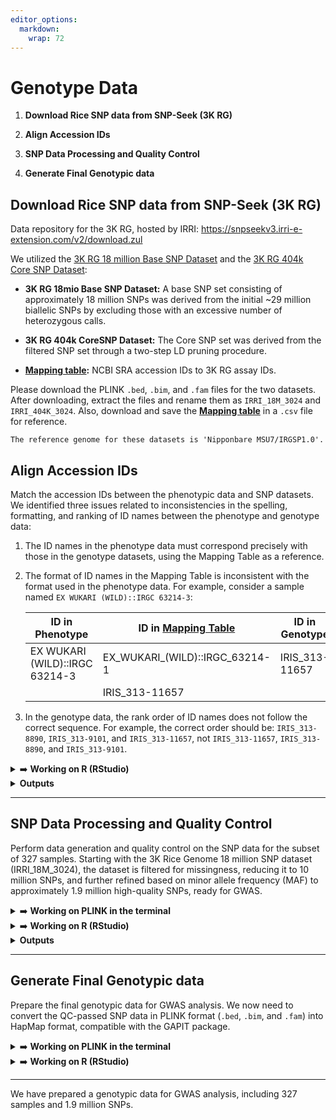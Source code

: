 ```yaml
---
editor_options: 
  markdown: 
    wrap: 72
---
```


# Genotype Data {#sec-genotype-data}

1.  **Download Rice SNP data from SNP-Seek (3K RG)**

2.  **Align Accession IDs**

3.  **SNP Data Processing and Quality Control**

4.  **Generate Final Genotypic data**

## **Download Rice SNP data from SNP-Seek (3K RG)**

Data repository for the 3K RG, hosted by IRRI:
[https://snpseekv3.irri-e-extension.com/v2/download.zul](https://snpseekv3.irri-e-extension.com/v2/_download.zul){.uri}

We utilized the [3K RG 18 million Base SNP Dataset]{.underline} and the
[3K RG 404k Core SNP Dataset]{.underline}:

-   **3K RG 18mio Base SNP Dataset:** A base SNP set consisting of
    approximately 18 million SNPs was derived from the initial \~29
    million biallelic SNPs by excluding those with an excessive number
    of heterozygous calls.

-   **3K RG 404k CoreSNP Dataset:** The Core SNP set was derived from
    the filtered SNP set through a two-step LD pruning procedure.

-   [**Mapping
    table**](https://3kricegenome.s3.us-east-1.amazonaws.com/kaust_irri_3k_16refs/3K_list_sra_ids.txt)**:**
    NCBI SRA accession IDs to 3K RG assay IDs.

Please download the PLINK `.bed`, `.bim`, and `.fam` files for the two
datasets. After downloading, extract the files and rename them as
`IRRI_18M_3024` and `IRRI_404K_3024`. Also, download and save the
[**Mapping
table**](https://3kricegenome.s3.us-east-1.amazonaws.com/kaust_irri_3k_16refs/3K_list_sra_ids.txt)
in a `.csv` file for reference.

```block
The reference genome for these datasets is 'Nipponbare MSU7/IRGSP1.0'.
```

## **Align Accession IDs**

Match the accession IDs between the phenotypic data and SNP datasets. We
identified three issues related to inconsistencies in the spelling,
formatting, and ranking of ID names between the phenotype and genotype
data:

1.  The ID names in the phenotype data must correspond precisely with
    those in the genotype datasets, using the Mapping Table as a
    reference.

2.  The format of ID names in the Mapping Table is inconsistent with the
    format used in the phenotype data. For example, consider a sample
    named `EX WUKARI (WILD)::IRGC 63214-3`:

    | ID in Phenotype | ID in [Mapping Table](https://3kricegenome.s3.us-east-1.amazonaws.com/kaust_irri_3k_16refs/3K_list_sra_ids.txt) | ID in Genotype |
    |------------------------|------------------------|------------------------|
    | EX WUKARI (WILD)::IRGC 63214-3 | EX_WUKARI\_(WILD)::IRGC_63214-1 | IRIS_313-11657 |
    |  | IRIS_313-11657 |  |

3.  In the genotype data, the rank order of ID names does not follow the
    correct sequence. For example, the correct order should be:
    `IRIS_313-8890`, `IRIS_313-9101`, and `IRIS_313-11657`, not
    `IRIS_313-11657`, `IRIS_313-8890`, and `IRIS_313-9101`.

<details>

<summary>➡️ **Working on R (RStudio)**</summary>

**Input: Pheno_327_unranked.csv**\
Annotated phenotypic data with aligned and matched ID names.

``` r
##### R CODES #####

# Set the working directory
setwd("...your file path...")

# Load the phenotypic data from IRRI
Pheno_327_unranked = read.csv("Pheno_327_unranked.csv") 

which(Pheno_327_unranked$DNA_ID == "IRIS_313-7620") # 253
which(Pheno_327_unranked$DNA_ID == "IRIS_313-9989") # 327
which(Pheno_327_unranked$DNA_ID == "IRIS_313-10020") # 5
which(Pheno_327_unranked$DNA_ID == "IRIS_313-15902") # 252

# Rearrange the data frame to exclude specific entries
Pheno_327_ranked = Pheno_327_unranked[c(1:4, 253:327, 5:252), ]

# Save the sorted and rearranged data frame to a CSV file
write.csv(Pheno_327_ranked, "Pheno_327_ranked.csv", row.names = F)

# Export a text file with the IDs for further analysis
write.table(cbind(Pheno_327_ranked$DNA_ID, Pheno_327_ranked$DNA_ID), "Pheno_327_ID.txt", row.names = F, col.names = F, quote = F)
```

</details>

<details>

<summary>**Outputs**</summary>

-   **Pheno_327_ranked.csv**\
    Phenotypic data that has been sorted and reorganized.

-   **Pheno_327_ID.txt**\
    A text file containing the list of IDs.

</details>

------------------------------------------------------------------------

## SNP Data Processing and Quality Control

Perform data generation and quality control on the SNP data for the
subset of 327 samples. Starting with the 3K Rice Genome 18 million SNP
dataset (IRRI_18M_3024), the dataset is filtered for missingness,
reducing it to 10 million SNPs, and further refined based on minor
allele frequency (MAF) to approximately 1.9 million high-quality SNPs,
ready for GWAS.

<details>

<summary>➡️ **Working on PLINK in the terminal**</summary>

``` r
##### PLINK COMMANDS #####  

# Change your path into the directory of the '3K RG 18mio Base SNP Dataset (IRRI_18M_3024)' 
cd ...your file path...  

# Subset dataset to include 327 individuals with phenotype and genotype 
./plink --bfile IRRI_18M_3024 --keep Pheno_327_ID.txt --make-bed --noweb --allow-no-sex --out IRRI_18M_327
# --keep: Retain 327 samples with Phenotype and Genotype  

./plink --bfile IRRI_18M_327 --missing 
# --missing: Calculate SNP missing rates 
# Changes the outcome's filenames into IRRI_18M_327.lmiss and IRRI_18M_327.imiss.  
# Create a new data after removing SNPs with high missing rates 

./plink --bfile IRRI_18M_327 --exclude remove_SNP_list_miss_IRRI_18M_327.txt --make-bed --noweb --allow-no-sex --out IRRI_10M_327 
# -> 10617659 variants and 327 people pass filters and QC 
./plink --bfile IRRI_10M_327 --missing 
# Changes the outcome's filenames into IRRI_10M_327.lmiss and IRRI_10M_327.imiss. 
./plink --bfile IRRI_10M_327 --freq  
# Create a new data after removing SNPs with low MAF 

./plink --bfile IRRI_10M_327 --exclude remove_SNP_list_maf_IRRI_10M_327.txt --make-bed --noweb --allow-no-sex --out IRRI_1.9M_327
# -> 1972824 variants and 327 people pass filters and QC 
./plink --bfile IRRI_1.9M_327 --missing 
./plink --bfile IRRI_1.9M_327 --freq ./plink --bfile IRRI_1.9M_327 --het 
# Changes the outcome's filenames into IRRI_1.9M_327.lmiss, IRRI_1.9M_327.imiss, IRRI_1.9M_327.frq and IRRI_1.9M_327.het.
```

</details>

<details>

<summary>➡️ **Working on R (RStudio)**</summary>

``` r
##### R CODES #####

# Set the working directory
setwd("...your file path...")

# Remove SNPs with a high missing rate (retain SNPs with missing rate ≤ 0.05)
library(data.table)
SNP_miss = fread("IRRI_18M_327.lmiss")
hist(SNP_miss$F_MISS, main = "Histogram of SNP missing rate of IRRI_18M_327", xlab = "SNP missing rate") # Visualize SNP missing rate
summary(SNP_miss$F_MISS)

# Calculate and visualize sample missing rates
Sample_miss = fread("IRRI_18M_327.imiss")
hist(Sample_miss$F_MISS, main = "Histogram of sample missing rate of IRRI_18M_327", xlab = "Sample missing rate") # Visualize sample missing rate
summary(Sample_miss$F_MISS)

# Identify and remove SNPs with high missing rates
loc = which(SNP_miss$F_MISS >= 0.05)
remove_SNP_list = SNP_miss[loc, 2]
dim(SNP_miss)[1]-dim(remove_SNP_list)[1] # SNPs passing filters
write.table(remove_SNP_list, "remove_SNP_list_miss_IRRI_18M_327.txt", row.names = F, col.names = F, quote = F)

# Calculate SNP missing rates for the filtered data
SNP_miss = fread("IRRI_10M_327.lmiss")
hist(SNP_miss$F_MISS, main = "Histogram of SNP missing rate of IRRI_10M_327", xlab = "SNP missing rate") # Visualize SNP missing rate
summary(SNP_miss$F_MISS)

# Calculate and visualize sample missing rates for the filtered data
Sample_miss = fread("IRRI_10M_327.imiss")
hist(Sample_miss$F_MISS, main = "Histogram of sample missing rate of IRRI_10M_327", xlab = "Sample missing rate") # Visualize sample missing rate
summary(Sample_miss$F_MISS)

# Remove SNPs with minor allele frequency (MAF) < 0.05
frq_data = fread("IRRI_10M_327.frq") # Load frequency data
hist(frq_data$MAF, main = "Histogram of MAF of IRRI_10M_327", xlab = "Minor allele frequency") # Visualize MAF
summary(frq_data$MAF)

# Identify and remove SNPs with low MAF
loc = which(frq_data$MAF < 0.05)
remove_SNP_list = frq_data[loc, 2]
dim(frq_data)[1]-dim(remove_SNP_list)[1] # SNPs passing filters
write.table(remove_SNP_list, "remove_SNP_list_maf_IRRI_10M_327.txt", row.names = F, col.names = F, quote = F)

# Check data quality metrics: missing rate, MAF, inbreeding F, and HWE
# Calculate and visualize SNP missing rates for the final data
SNP_miss = fread("IRRI_1.9M_327.lmiss")
hist(SNP_miss$F_MISS, main = "Histogram of SNP missing rate of IRRI_1.9M_327", xlab = "SNP missing rate")
summary(SNP_miss$F_MISS)

# Calculate and visualize sample missing rates for the final data
Sample_miss = fread("IRRI_1.9M_327.imiss")
hist(Sample_miss$F_MISS, main = "Histogram of sample missing rate of IRRI_1.9M_327", xlab = "Sample missing rate")
summary(Sample_miss$F_MISS)

# Calculate and visualize MAF for the final data
frq_data = fread("IRRI_1.9M_327.frq")
hist(frq_data$MAF, main = "Histogram of MAF of IRRI_1.9M_327", xlab = "Minor allele frequency")
summary(frq_data$MAF)

# Calculate and visualize inbreeding coefficient (F) for the final data
het_data = fread("IRRI_1.9M_327.het")
hist(het_data$F, main = "Histogram of F coefficient of IRRI_1.9M_327", xlab = "Inbreeding F coefficient")
summary(het_data$F)
```

</details>

<details>

<summary>**Outputs**</summary>

1.  Histogram of SNP missing rate of IRRI_1.9M_327

    ![](images/clipboard-453989293.png){width="400"}

2.  Histogram of sample missing rate of IRRI_1.9M_327

    ![](images/clipboard-4042699045.png){width="400"}

3.  Histogram of MAF of IRRI_1.9M_327

    ![](images/clipboard-4172286415.png){width="400"}

4.  Histogram of F coefficient of IRRI_1.9M_327

    ![](images/clipboard-2646985012.png){width="400"}

</details>

------------------------------------------------------------------------

## **Generate Final Genotypic data**

Prepare the final genotypic data for GWAS analysis. We now need to
convert the QC-passed SNP data in PLINK format (`.bed`, `.bim`, and
`.fam`) into HapMap format, compatible with the GAPIT package.

<details>

<summary>➡️ **Working on PLINK in the terminal**</summary>

``` r
##### PLINK COMMANDS #####

# Change your path into the directory of the 'IRRI_1.9M_327'
# cd ...your file path...
./plink --bfile IRRI_1.9M_327 --recode vcf --out IRRI_1.9M_327
```

</details>

<details>

<summary>➡️ **Working on R (RStudio)**</summary>

``` r
##### R CODES #####

# Set the working directory
setwd("...your file path...")

library(vcfR)
vcfR = read.vcfR(
  "IRRI_1.9M_327.vcf",
  limit = 1e+50,
  nrows = -1,
  skip = 0,
  cols = NULL,
  convertNA = TRUE,
  checkFile = TRUE,
  check_keys = TRUE,
  verbose = TRUE)

HapMap = vcfR2hapmap(vcfR_test)
class(HapMap)

write.table(HapMap,
            file = "IRRI_1.9M_327.hmp.txt",
            sep = "\t",
            row.names = FALSE,
            col.names = FALSE)

Geno = read.table("IRRI_1.9M_327.hmp.txt", head = FALSE)
saveRDS(Geno, "Geno.rds") # Final data for GWAS
```

</details>

------------------------------------------------------------------------

We have prepared a genotypic data for GWAS analysis, including 327
samples and 1.9 million SNPs.
